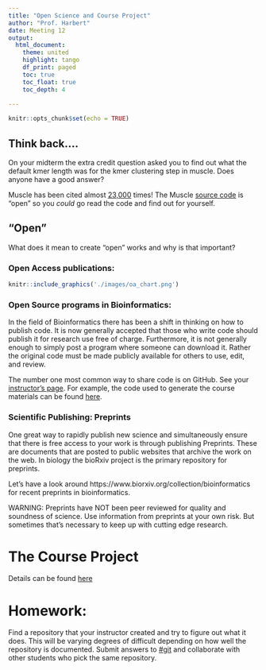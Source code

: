 ```yaml
---
title: "Open Science and Course Project"
author: "Prof. Harbert"
date: Meeting 12
output: 
  html_document:
    theme: united
    highlight: tango
    df_print: paged
    toc: true
    toc_float: true
    toc_depth: 4
  
---
```



```r
knitr::opts_chunk$set(echo = TRUE)
```


## Think back....

On your midterm the extra credit question asked you to find out what the default kmer length was for the kmer clustering step in muscle. Does anyone have a good answer?

Muscle has been cited almost [23,000](https://scholar.google.com/scholar?cites=24007895946176608&as_sdt=40000005&sciodt=0,22&hl=en) times! The Muscle [source code](https://www.drive5.com/muscle/muscle_src_3.8.1551.tar.gz) is "open" so you *could* go read the code and find out for yourself.

## "Open"

What does it mean to create "open" works and why is that important?

### Open Access publications:

```r
knitr::include_graphics('./images/oa_chart.png')
```


### Open Source programs in Bioinformatics:

In the field of Bioinformatics there has been a shift in thinking on how to publish code. It is now generally accepted that those who write code should publish it for research use free of charge. Furthermore, it is not generally enough to simply post a program where someone can download it. Rather the original code must be made publicly available for others to use, edit, and review.

The number one most common way to share code is on GitHub. See your [instructor's page](https://github.com/rsh249). For example, the code used to generate the course materials can be found [here](https://github.com/rsh249/bioinformatics).


### Scientific Publishing: Preprints

One great way to rapidly publish new science and simultaneously ensure that there is free access to your work is through publishing Preprints. These are documents that are posted to public websites that archive the work on the web. In biology the bioRxiv project is the primary repository for preprints.

Let's have a look around https://www.biorxiv.org/collection/bioinformatics for recent preprints in bioinformatics. 

WARNING: Preprints have NOT been peer reviewed for quality and soundness of science. Use information from preprints at your own risk. But sometimes that's necessary to keep up with cutting edge research.

# The Course Project

Details can be found [here](https://github.com/rsh249/bioinformatics/raw/master/files/BIO331_biorxiv_project.docx)

# Homework: 

Find a repository that your instructor created and try to figure out what it does. This will be varying degrees of difficult depending on how well the repository is documented. Submit answers to [#git](https://bio200-bioinformatics.slack.com/messages/CCQL816TC) and collaborate with other students who pick the same repository.



